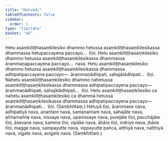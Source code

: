 ```yaml
---
title: "Hetvādi"
tableOfContents: false
sidebar:
  order: 1
type: "tipitaka"
basket: "ab"
---
```



<DynamicBreadcrumb />

<Division number="198">

<Paragraph number="367">
Hetu asaṃkiliṭṭhasaṃkilesiko dhammo hetussa asaṃkiliṭṭhasaṃkilesikassa dhammassa hetupaccayena paccayo…  tīṇi.
</Paragraph>

<Paragraph number="368">
Hetu asaṃkiliṭṭhasaṃkilesiko dhammo hetussa asaṃkiliṭṭhasaṃkilesikassa dhammassa ārammaṇapaccayena paccayo…  nava.
</Paragraph>

<Paragraph number="369">
Hetu asaṃkiliṭṭhasaṃkilesiko dhammo hetussa asaṃkiliṭṭhasaṃkilesikassa dhammassa adhipatipaccayena paccayo—  ārammaṇādhipati, sahajātādhipati…  tīṇi.
</Paragraph>

<Paragraph number="370">
Nahetu asaṃkiliṭṭhasaṃkilesiko dhammo nahetussa asaṃkiliṭṭhasaṃkilesikassa dhammassa adhipatipaccayena paccayo—  ārammaṇādhipati, sahajātādhipati…  tīṇi.
</Paragraph>

<Paragraph number="371">
Hetu asaṃkiliṭṭhasaṃkilesiko ca nahetu asaṃkiliṭṭhasaṃkilesiko ca dhammā hetussa asaṃkiliṭṭhasaṃkilesikassa dhammassa adhipatipaccayena paccayo—  ārammaṇādhipati…  tīṇi. (Saṃkhittaṃ.)
</Paragraph>

</Division>
<Division number="199">

<Paragraph number="372">
Hetuyā tīṇi, ārammaṇe nava, adhipatiyā nava, anantare nava, samanantare nava, sahajāte nava, aññamaññe nava, nissaye nava, upanissaye nava, purejāte tīṇi, pacchājāte tīṇi, āsevane nava, kamme tīṇi, vipāke nava, āhāre tīṇi, indriye nava, jhāne tīṇi, magge nava, sampayutte nava, vippayutte pañca, atthiyā nava, natthiyā nava, vigate nava, avigate nava. (Saṃkhittaṃ.)
</Paragraph>
</Division>